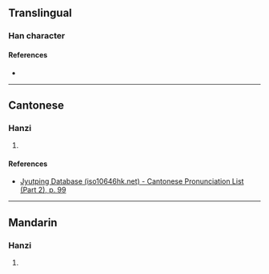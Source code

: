 {{character info}}
==Translingual==

===Han character===
{{Han char|rn=46|rad=山|as=05|sn=8|four=|canj=UOS,XUOS|ids=⿰山乍}}

====References====
* {{Han ref|kx=0308.350|dkj=07958|dj=0608.210|hdz=10767.090|uh=5C9E|ud=23710}}

----

==Cantonese==

===Hanzi===
{{yue-hanzi|jyut=[[zok3]], [[zok6]]|y=jok3, jok6}}

# {{rfdef|yue|sort=山05}}

====References====
* [http://www.iso10646hk.net/jp/document/download.jsp Jyutping Database (iso10646hk.net) - Cantonese Pronunciation List (Part 2), p. 99]

----

==Mandarin==

===Hanzi===
{{cmn-hanzi|pin=[[zuò]] ([[zuo4]])|wg=tso<sup>4</sup>}}

# {{rfdef|cmn|sort=山05}}